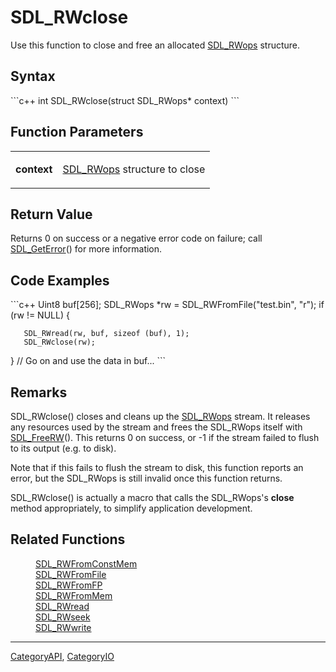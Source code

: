 
= SDL_RWclose =
Use this function to close and free an allocated [[SDL_RWops]] structure.


== Syntax ==
```c++
int SDL_RWclose(struct SDL_RWops* context)
```

== Function Parameters ==
{|
|'''context'''
|[[SDL_RWops]] structure to close
|}

== Return Value ==
Returns 0 on success or a negative error code on failure; call [[SDL_GetError]]() for more information.

== Code Examples ==
```c++
Uint8 buf[256];
SDL_RWops *rw = SDL_RWFromFile("test.bin", "r");
if (rw != NULL) {
    SDL_RWread(rw, buf, sizeof (buf), 1);
    SDL_RWclose(rw);
}
// Go on and use the data in buf...
```

== Remarks ==
SDL_RWclose() closes and cleans up the [[SDL_RWops]] stream. It releases any resources used by the stream and frees the SDL_RWops itself with [[SDL_FreeRW]](). This returns 0 on success, or -1 if the stream failed to flush to its output (e.g. to disk).

Note that if this fails to flush the stream to disk, this function reports an error, but the SDL_RWops is still invalid once this function returns.

SDL_RWclose() is actually a macro that calls the SDL_RWops's '''close''' method appropriately, to simplify application development.

== Related Functions ==
:[[SDL_RWFromConstMem]]
:[[SDL_RWFromFile]]
:[[SDL_RWFromFP]]
:[[SDL_RWFromMem]]
:[[SDL_RWread]]
:[[SDL_RWseek]]
:[[SDL_RWwrite]]

----
[[CategoryAPI]], [[CategoryIO]]
